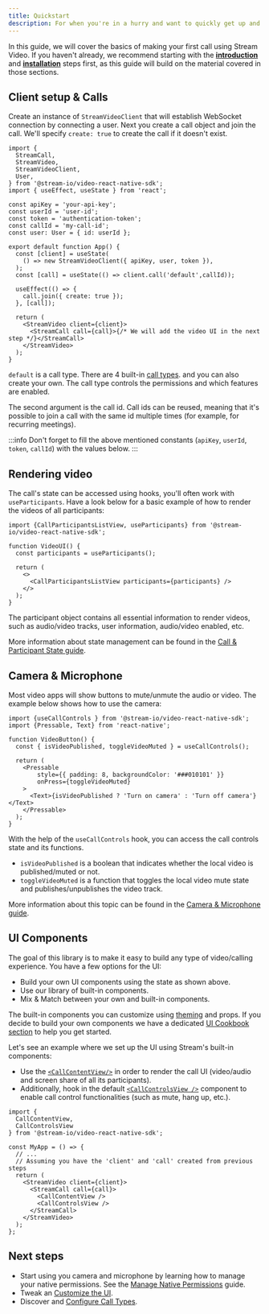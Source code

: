 ```yaml
---
title: Quickstart
description: For when you're in a hurry and want to quickly get up and running
---
```


In this guide, we will cover the basics of making your first call using Stream Video.
If you haven't already, we recommend starting with the __[introduction](../../)__ and __[installation](../installation)__ steps first, as this guide will build on the material covered in those sections.

## Client setup & Calls

Create an instance of `StreamVideoClient` that will establish WebSocket connection by connecting a user. Next you create a call object and join the call. We'll specify `create: true` to create the call if it doesn't exist.

```tsx
import {
  StreamCall,
  StreamVideo,
  StreamVideoClient,
  User,
} from '@stream-io/video-react-native-sdk';
import { useEffect, useState } from 'react';

const apiKey = 'your-api-key';
const userId = 'user-id';
const token = 'authentication-token';
const callId = 'my-call-id';
const user: User = { id: userId };

export default function App() {
  const [client] = useState(
    () => new StreamVideoClient({ apiKey, user, token }),
  );
  const [call] = useState(() => client.call('default',callId));

  useEffect(() => {
    call.join({ create: true });
  }, [call]);

  return (
    <StreamVideo client={client}>
      <StreamCall call={call}>{/* We will add the video UI in the next step */}</StreamCall>
    </StreamVideo>
  );
}
```

`default` is a call type. There are 4 built-in [call types](../../core/configuring-call-types/). and you can also create your own.
The call type controls the permissions and which features are enabled.

The second argument is the call id. Call ids can be reused, meaning that it's possible to join a call with the same id multiple times (for example, for recurring meetings).

:::info
Don't forget to fill the above mentioned constants (`apiKey`, `userId`, `token`, `callId`) with the values below.
:::
<TokenSnippet sampleApp="meeting" />

## Rendering video

The call's state can be accessed using hooks, you'll often work with `useParticipants`. Have a look below for a basic example of how to render the videos of all participants:

```tsx
import {CallParticipantsListView, useParticipants} from '@stream-io/video-react-native-sdk';

function VideoUI() {
  const participants = useParticipants();

  return (
    <>
      <CallParticipantsListView participants={participants} />
    </>
  );
}
```

The participant object contains all essential information to render videos, such as audio/video tracks, user information, audio/video enabled, etc.

More information about state management can be found in the [Call & Participant State guide](../../core/call-and-participant-state).

## Camera & Microphone

Most video apps will show buttons to mute/unmute the audio or video. The example below shows how to use the camera:

```tsx
import {useCallControls } from '@stream-io/video-react-native-sdk';
import {Pressable, Text} from 'react-native';

function VideoButton() {
  const { isVideoPublished, toggleVideoMuted } = useCallControls();

  return (
    <Pressable
        style={{ padding: 8, backgroundColor: '###010101' }}
        onPress={toggleVideoMuted}
    >
      <Text>{isVideoPublished ? 'Turn on camera' : 'Turn off camera'}</Text>
    </Pressable>
  );
}
```
With the help of the `useCallControls` hook, you can access the call controls state and its functions.
- `isVideoPublished` is a boolean that indicates whether the local video is published/muted or not.
- `toggleVideoMuted` is a function that toggles the local video mute state and publishes/unpublishes the video track.

More information about this topic can be found in the [Camera & Microphone guide](../../guides/camera-and-microphone).

## UI Components

The goal of this library is to make it easy to build any type of video/calling experience. You have a few options for the UI:

- Build your own UI components using the state as shown above.
- Use our library of built-in components.
- Mix & Match between your own and built-in components.

The built-in components you can customize using [theming](../../ui-components/video-theme) and props.
If you decide to build your own components we have a dedicated [UI Cookbook section](../../ui-cookbook/overview) to help you get started.

Let's see an example where we set up the UI using Stream's built-in components:

- Use the [`<CallContentView/>`](../../ui-components/call/call-content-view/) in order to render the call UI (video/audio and screen share of all its participants).
- Additionally, hook in the default [`<CallControlsView />`](../../ui-components/call/call-controls-view/) component to enable call control functionalities (such as mute, hang up, etc.).

```tsx
import {
  CallContentView,
  CallControlsView
} from '@stream-io/video-react-native-sdk';

const MyApp = () => {
  // ...
  // Assuming you have the 'client' and 'call' created from previous steps
  return (
    <StreamVideo client={client}>
      <StreamCall call={call}>
        <CallContentView />
        <CallControlsView />
      </StreamCall>
    </StreamVideo>
  );
};
```

## Next steps
- Start using you camera and microphone by learning how to manage your native permissions. See the [Manage Native Permissions](../../advanced/native-permissions) guide.
- Tweak an [Customize the UI](../../ui-cookbook/overview).
- Discover and [Configure Call Types](../../core/configuring-call-types).

